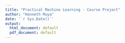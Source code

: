 ---
title: "Practical Machine Learning - Course Project"
author: "Kenneth Muya"
date: '`r Sys.Date()`'
output:
  html_document: default
  pdf_document: default
---

